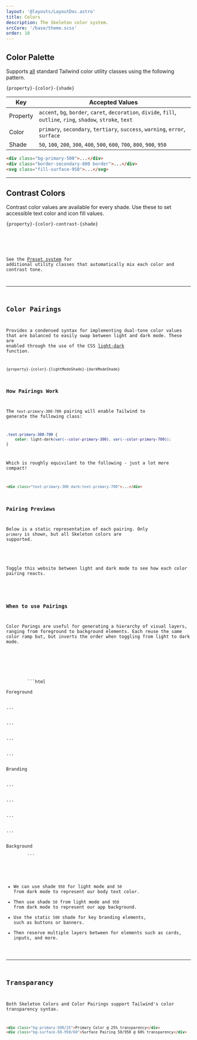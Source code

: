 ```yaml
---
layout: '@layouts/LayoutDoc.astro'
title: Colors
description: The Skeleton color system.
srcCore: '/base/theme.scss'
order: 10
---
```




## Color Palette

<ExampleColors />

Supports <u>all</u> standard Tailwind color utility classes using the following pattern.

```
{property}-{color}-{shade}
```

| Key      | Accepted Values                                                                                                  |
| -------- | ---------------------------------------------------------------------------------------------------------------- |
| Property | `accent`, `bg`, `border`, `caret`, `decoration`, `divide`, `fill`, `outline`, `ring`, `shadow`, `stroke`, `text` |
| Color    | `primary`, `secondary`, `tertiary`, `success`, `warning`, `error`, `surface`                                     |
| Shade    | `50`, `100`, `200`, `300`, `400`, `500`, `600`, `700`, `800`, `900`, `950`                                       |

```html
<div class="bg-primary-500">...</div>
<div class="border-secondary-600 border">...</div>
<svg class="fill-surface-950">...</svg>
```

---

## Contrast Colors

Contrast color values are available for every shade. Use these to set accessible text color and icon fill values.

```
{property}-{color}-contrast-{shade}
```

<Preview client:load>
	<Fragment slot="preview">
		<ExampleContrast />
	</Fragment>
	<Fragment slot="code">
		<Code code={ExampleContrastRaw} lang="astro" />
	</Fragment>
</Preview>

See the [Preset system](/docs/design/presets) for additional utility classes that automatically mix each color and contrast tone.

---

## Color Pairings

Provides a condensed syntax for implementing dual-tone color values that are balanced to easily swap between light and dark mode. These are enabled through the use of the CSS [light-dark](https://developer.mozilla.org/en-US/docs/Web/CSS/color_value/light-dark) function.

```
{property}-{color}-{lightModeShade}-{darkModeShade}
```

### How Pairings Work

The `text-primary-300-700` pairing will enable Tailwind to generate the following class:

```css
.text-primary-300-700 {
	color: light-dark(var(--color-primary-300), var(--color-primary-700));
}
```

Which is roughly equivilant to the following - just a lot more compact!

```html
<div class="text-primary-300 dark:text-primary-700">...</div>
```

### Pairing Previews

Below is a static representation of each pairing. Only `primary` is shown, but all Skeleton colors are supported.

<ExamplePairings />

Toggle this website between light and dark mode to see how each color pairing reacts.

<ExamplePairingsDynamic />

### When to use Pairings

Color Parings are useful for generating a hierarchy of visual layers, ranging from foreground to background elements. Each reuse the same color ramp but, but inverts the order when toggling from light to dark mode.

<Preview client:visible>
	<Fragment slot="preview">
		<ExamplePairingsStack />
	</Fragment>
	<Fragment slot="code">
		```html
		<div class="bg-primary-950-50">Foreground</div>
		<div class="bg-primary-900-100">...</div>
		<div class="bg-primary-800-200">...</div>
		<div class="bg-primary-700-300">...</div>
		<div class="bg-primary-600-400">...</div>
		<div class="bg-primary-500">Branding</div>
		<div class="bg-primary-400-600">...</div>
		<div class="bg-primary-300-700">...</div>
		<div class="bg-primary-200-800">...</div>
		<div class="bg-primary-100-900">...</div>
		<div class="bg-primary-50-950">Background</div>
		```
	</Fragment>
</Preview>

- We can use shade `950` for light mode and `50` from dark mode to represent our body text color.
- Then use shade `50` from light mode and `950` from dark mode to represent our app background.
- Use the static `500` shade for key branding elements, such as buttons or banners.
- Then reserve multiple layers between for elements such as cards, inputs, and more.

---

## Transparancy

Both Skeleton Colors and Color Pairings support Tailwind's color transparency syntax.

```html
<div class="bg-primary-500/25">Primary Color @ 25% transparency</div>
<div class="bg-surface-50-950/60">Surface Pairing 50/950 @ 60% transparency</div>
```
